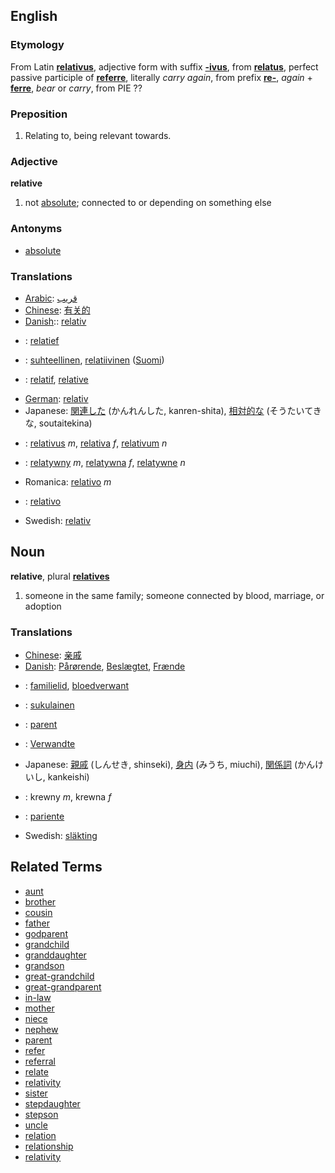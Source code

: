==English==
===Etymology===
From Latin '''[[relativus]]''', adjective form with suffix '''[[-ivus]]''', from '''[[relatus]]''', perfect passive participle of '''[[referre]]''', literally ''carry again'', from prefix '''[[re-]]''', ''again'' + '''[[ferre]]''', ''bear'' or ''carry'', from PIE ??

===Preposition===

#Relating to, being relevant towards.

===Adjective===
'''relative'''

# not [[absolute]]; connected to or depending on something else

===Antonyms===
*[[absolute]]

===Translations===
*[[Arabic]]: [[قريب]]
*[[Chinese]]: [[有关的]]
*[[Danish]]:: [[relativ]]
*{{nl}}: [[relatief]]
*{{fi}}: [[suhteellinen]], [[relatiivinen]] ([[:fi:relatiivinen|Suomi]])
*{{fr}}: [[relatif]], [[relative]]
*[[German]]: [[relativ]]
*Japanese: [[関連した]] (かんれんした, kanren-shita), [[相対的な]] (そうたいてきな, soutaitekina)
*{{la}}: [[relativus]] ''m'', [[relativa]] ''f'', [[relativum]] ''n''
*{{pl}}: [[relatywny]] ''m'', [[relatywna]] ''f'', [[relatywne]] ''n''
*Romanica: [[relativo]] ''m''
*{{es}}: [[relativo]]
*Swedish: [[relativ]]

==Noun==
'''relative''', plural '''[[relatives]]'''

# someone in the same family; someone connected by blood, marriage, or adoption

===Translations===
*[[Chinese]]: [[亲戚]]
*[[Danish]]: [[Pårørende]], [[Beslægtet]], [[Frænde]]
*{{nl}}: [[familielid]], [[bloedverwant]]
*{{fi}}: [[sukulainen]]
*{{fr}}: [[parent]]
*{{de}}: [[Verwandte]]
*Japanese: [[親戚]] (しんせき, shinseki), [[身内]] (みうち, miuchi), [[関係詞]] (かんけいし, kankeishi)
*{{pl}}: krewny ''m'', krewna ''f''
*{{es}}: [[pariente]]
*Swedish: [[släkting]]

==Related Terms==
*[[aunt]]
*[[brother]]
*[[cousin]]
*[[father]]
*[[godparent]]
*[[grandchild]]
*[[granddaughter]]
*[[grandson]]
*[[great-grandchild]]
*[[great-grandparent]]
*[[in-law]]
*[[mother]]
*[[niece]]
*[[nephew]]
*[[parent]]
*[[refer]]
*[[referral]]
*[[relate]]
*[[relativity]]
*[[sister]]
*[[stepdaughter]]
*[[stepson]]
*[[uncle]]
*[[relation]]
*[[relationship]]
*[[relativity]]